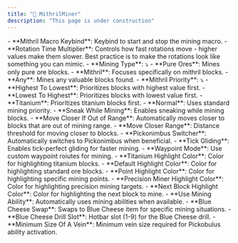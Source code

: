 ```yaml
---
title: "🔷 MithrilMiner"
description: "This page is under construction"
---
```


<Accordion title="General" icon="gear" iconType="duotone">
  - **Mithril Macro Keybind**: Keybind to start and stop the mining macro.
  - **Rotation Time Multiplier**: Controls how fast rotations move - higher values make them slower. Best practice is to make the rotations look like something you can mimic.
  - **Mining Type**: ⤵

  <Expandable title="Mining Types">
    - **Pure Ores**: Mines only pure ore blocks.
    - **Mithril**: Focuses specifically on mithril blocks.
    - **Any**: Mines any valuable blocks found.
  </Expandable>
  - **Mithril Priority**: ⤵

  <Expandable title="Priority Options">
    - **Highest To Lowest**: Prioritizes blocks with highest value first.
    - **Lowest To Highest**: Prioritizes blocks with lowest value first.
    - **Titanium**: Prioritizes titanium blocks first.
    - **Normal**: Uses standard mining priority.
  </Expandable>
  - **Sneak While Mining**: Enables sneaking while mining blocks.
  - **Move Closer If Out of Range**: Automatically moves closer to blocks that are out of mining range.
  - **Move Closer Range**: Distance threshold for moving closer to blocks.
  - **Pickonimbus Switcher**: Automatically switches to Pickonimbus when beneficial.
  - **Tick Gliding**: Enables tick-perfect gliding for faster mining.
  - **Waypoint Mode**: Use custom waypoint roiutes for mining.
  - **Titanium Highlight Color**: Color for highlighting titanium blocks.
  - **Default Highlight Color**: Color for highlighting standard ore blocks.
  - **Point Highlight Color**: Color for highlighting specific mining points.
  - **Precision Miner Highlight Color**: Color for highlighting precision mining targets.
  - **Next Block Highlight Color**: Color for highlighting the next block to mine.
</Accordion>

<Accordion title="Mining Ability" icon="pickaxe" iconType="duotone">
  - **Use Mining Ability**: Automatically uses mining abilities when available.
  - **Blue Cheese Swap**: Swaps to Blue Cheese item for specific mining situations.
  - **Blue Cheese Drill Slot**: Hotbar slot (1-9) for the Blue Cheese drill.
  - **Minimum Size Of A Vein**: Minimum vein size required for Pickobulus ability activation.
</Accordion>